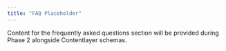 ```yaml
---
title: "FAQ Placeholder"
---
```


Content for the frequently asked questions section will be provided during Phase 2 alongside Contentlayer schemas.
